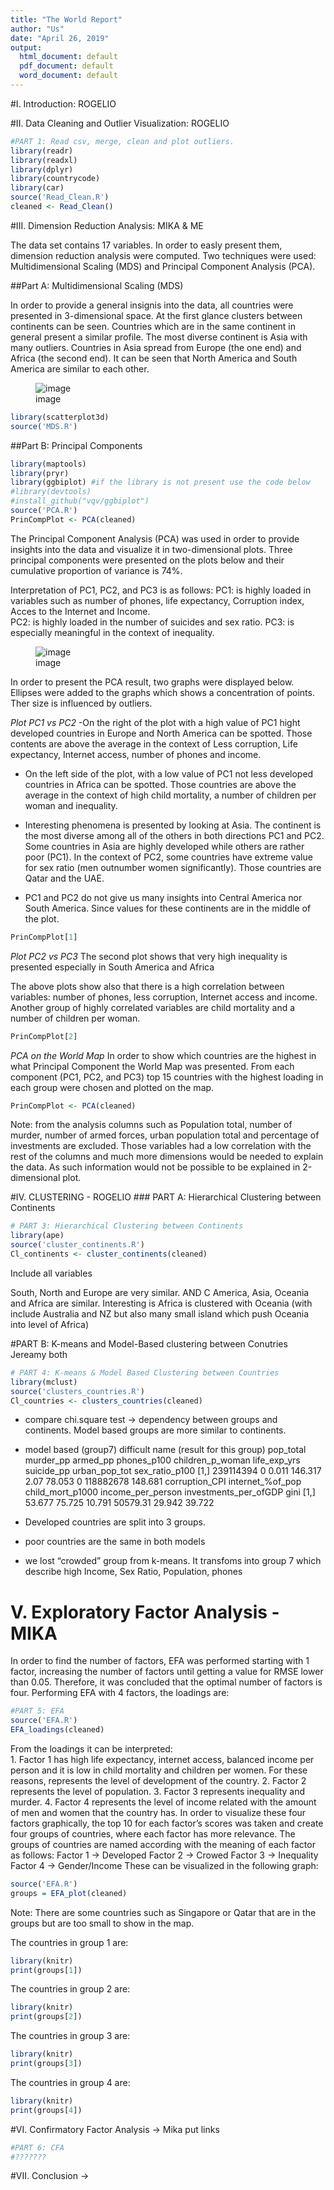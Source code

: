 ```yaml
---
title: "The World Report"
author: "Us"
date: "April 26, 2019"
output:
  html_document: default
  pdf_document: default
  word_document: default
---
```


#I. Introduction: ROGELIO
<!-- Team clearly described the dataset and clearly described the motivation behind studying the data. Team provided -->
<!-- scholarly citations or quantitative facts to describe the motivation. -->

#II. Data Cleaning and Outlier Visualization: ROGELIO
<!-- Team clearly described their data cleaning and outlier removal process. Team presented insightful visualizations -->
<!-- motivating to do further exploratory or confirmatory analysis. -->

```r
#PART 1: Read csv, merge, clean and plot outliers.
library(readr)
library(readxl)
library(dplyr)
library(countrycode)
library(car)
source('Read_Clean.R')
cleaned <- Read_Clean()
```




#III. Dimension Reduction Analysis: MIKA & ME
<!-- Team applied dimension reduction analysis correctly and discussed the -->
<!-- motivation behind that. Also, they provided interesting insights into the -->
<!-- results. -->

The data set contains 17 variables. In order to easly present them, dimension reduction analysis were computed. Two techniques were used: Multidimensional Scaling (MDS) and Principal Component Analysis (PCA).


##Part A: Multidimensional Scaling (MDS)

In order to provide a general insignis into the data, all countries were presented in 3-dimensional space. At the first glance clusters between continents can be seen. Countries which are in the same continent in general present a similar profile. The most diverse continent is Asia with many outliers. Countries in Asia spread from Europe (the one end) and Africa (the second end). It can be seen that North America and South America are similar to each other.

![image](img/mds2_high_r.gif)
```r
library(scatterplot3d)
source('MDS.R')
```



##Part B: Principal Components

```r
library(maptools)
library(pryr)
library(ggbiplot) #if the library is not present use the code below
#library(devtools)
#install_github("vqv/ggbiplot")
source('PCA.R')
PrinCompPlot <- PCA(cleaned)
```

The Principal Component Analysis (PCA) was used in order to provide insights into the data and visualize it in two-dimensional plots. Three principal components were presented on the plots below and their cumulative proportion of variance is 74%.

Interpretation of PC1, PC2, and PC3 is as follows:
PC1: is highly loaded in variables such as number of phones, life expectancy, Corruption index, Acces to the Internet and Income.  
PC2: is highly loaded in the number of suicides and sex ratio.
PC3: is especially meaningful in the context of inequality.

![image](img/PCA_loadings.png)


In order to present the PCA result, two graphs were displayed below. Ellipses were added to the graphs which shows a concentration of points. Ther size is influenced by outliers.


*Plot PC1 vs PC2*
-On the right of the plot with a high value of PC1 hight developed countries in Europe and North America can be spotted. Those contents are above the average in the context of Less corruption, Life expectancy, Internet access, number of phones and income.

- On the left side of the plot, with a low value of PC1 not less developed countries in Africa can be spotted. Those countries are above the average in the context of high child mortality, a number of children per woman and inequality.

- Interesting phenomena is presented by looking at Asia. The continent is the most diverse among all of the others in both directions PC1 and PC2. Some countries in Asia are highly developed while others are rather poor (PC1). In the context of PC2, some countries have extreme value for sex ratio (men outnumber women significantly). Those countries are Qatar and the UAE.

- PC1 and PC2 do not give us many insights into Central America nor South America. Since values for these continents are in the middle of the plot.

```r
PrinCompPlot[1]
```

*Plot PC2 vs PC3*
The second plot shows that very high inequality is presented especially in South America and Africa

The above plots show also that there is a high correlation between variables: number of phones, less corruption, Internet access and income. Another group of highly correlated variables are child mortality and a number of children per woman.  

```r
PrinCompPlot[2]
```

*PCA on the World Map*
In order to show which countries are the highest in what Principal Component the World Map was presented. From each component (PC1, PC2, and PC3) top 15 countries with the highest loading in each group were chosen and plotted on the map.

```r
PrinCompPlot <- PCA(cleaned)
```

Note: from the analysis columns such as Population total, number of murder, number of armed forces, urban population total and percentage of investments are excluded. Those variables had a low correlation with the rest of the columns and much more dimensions would be needed to explain the data. As such information would not be possible to be explained in 2-dimensional plot.




#IV. CLUSTERING - ROGELIO
### PART A: Hierarchical Clustering between Continents

```r
# PART 3: Hierarchical Clustering between Continents
library(ape)
source('cluster_continents.R')
Cl_continents <- cluster_continents(cleaned)
```
Include all variables

South, North and Europe are very similar. AND C America, Asia, Oceania and Africa are similar. Interesting is Africa is clustered with Oceania (with include Australia and NZ but also many small island which push Oceania into level of Africa)


#PART B: K-means and Model-Based clustering between Conutries
Jereamy both
```r
# PART 4: K-means & Model Based Clustering between Countries
library(mclust)
source('clusters_countries.R')
Cl_countries <- clusters_countries(cleaned)
```

- compare chi.square test -> dependency between groups and continents. Model based groups are more similar to continents.

- model based (group7) difficult name (result for this group)
pop_total murder_pp armed_pp phones_p100 children_p_woman life_exp_yrs suicide_pp urban_pop_tot sex_ratio_p100
[1,] 239114394         0    0.011     146.317             2.07       78.053          0     118882678        148.681
     corruption_CPI internet_%of_pop child_mort_p1000 income_per_person investments_per_ofGDP   gini
[1,]         53.677           75.725           10.791          50579.31                29.942 39.722

- Developed countries are split into 3 groups.

- poor countries are the same in both models

- we lost "crowded" group from k-means. It transfoms into group 7 which describe high Income, Sex Ratio, Population, phones



# V. Exploratory Factor Analysis -MIKA
In order to find the number of factors, EFA was performed starting with 1 factor, increasing the number of factors until getting a value for RMSE lower than 0.05. Therefore, it was concluded that the optimal number of factors is four. Performing EFA with 4 factors, the loadings are:    

```r
  
#PART 5: EFA
source('EFA.R')
EFA_loadings(cleaned)
```
From the loadings it can be interpreted:   
1.	Factor 1 has high life expectancy, internet access, balanced income per person and it is low in child mortality and children per women. For these reasons, represents the level of development of the country. 
2.	Factor 2 represents the level of population.
3.	Factor 3 represents inequality and murder. 
4.	Factor 4 represents the level of income related with the amount of men and women that the country has. 
In order to visualize these four factors graphically, the top 10 for each factor’s scores was taken and create four groups of countries, where each factor has more relevance. The groups of countries are named according with the meaning of each factor as follows: 
Factor 1 -> Developed 
Factor 2 -> Crowed 
Factor 3 -> Inequality
Factor 4 -> Gender/Income 
These can be visualized in the following graph: 



```r
source('EFA.R')
groups = EFA_plot(cleaned)
```

Note: There are some countries such as Singapore or Qatar that are in the groups but are too small to show in the map. 

The countries in group 1 are:  

```r
library(knitr)
print(groups[1])
```

The countries in group 2 are:  

```r
library(knitr)
print(groups[2])
```


The countries in group 3 are:  

```r
library(knitr)
print(groups[3])
```

The countries in group 4 are:  

```r
library(knitr)
print(groups[4])
```

#VI. Confirmatory Factor Analysis -> Mika put links
```r
#PART 6: CFA
#???????
```



#VII. Conclusion ->
<!-- Team presented meaningful findings and discussed the pros and cons of their study. Team suggested some future works for post analysis. -->